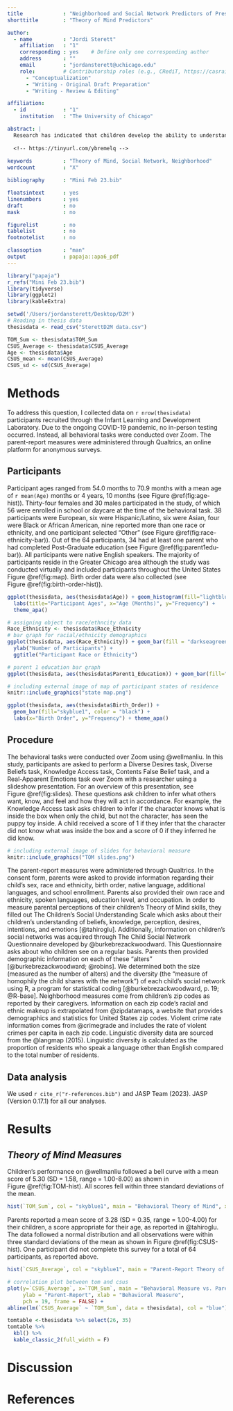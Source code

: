 ```yaml
---
title             : "Neighborhood and Social Network Predictors of Preschoolers' Theory of Mind Development"
shorttitle        : "Theory of Mind Predictors"

author: 
  - name          : "Jordi Sterett"
    affiliation   : "1"
    corresponding : yes    # Define only one corresponding author
    address       : ""
    email         : "jordansterett@uchicago.edu"
    role:         # Contributorship roles (e.g., CRediT, https://casrai.org/credit/)
      - "Conceptualization"
      - "Writing - Original Draft Preparation"
      - "Writing - Review & Editing"

affiliation:
  - id            : "1"
    institution   : "The University of Chicago"

abstract: |
  Research has indicated that children develop the ability to understand and apply others’ mental states, emotions, and knowledge through a skill known as Theory of Mind. However, little is known about how this skill initially arises. This study investigated how a child’s home and neighborhood environment may influence development of Theory of Mind. Such factors include parental perceptions of their children’s social understandings, the makeup of children’s neighborhood, and the size and makeup of their social network. This research can provide a better understanding of how children acquire Theory of Mind abilities and what kind of environments either promote or hinder this development. Counter to our hypothesis, neighborhood violent crime rate was positively and significantly correlated with children’s performance on the parent-report measure, indicating that children in areas that experience more violent crime may actually have better developed Theory of Mind. As hypothesized, age and children’s exposure to languages besides English were also significantly correlated with Theory of Mind. As predicted, Network Linguistic Entropy was correlated with Theory of Mind with marginal significance. However, it is also possible that factors within the home or characteristics of the child themselves may be the deciding factors in when Theory of Mind arises.
  
  <!-- https://tinyurl.com/ybremelq -->
  
keywords          : "Theory of Mind, Social Network, Neighborhood"
wordcount         : "X"

bibliography      : "Mini Feb 23.bib"

floatsintext      : yes
linenumbers       : yes
draft             : no
mask              : no

figurelist        : no
tablelist         : no
footnotelist      : no

classoption       : "man"
output            : papaja::apa6_pdf
---
```


```r
library("papaja")
r_refs("Mini Feb 23.bib")
library(tidyverse)
library(ggplot2)
library(kableExtra)
```

```r
setwd('/Users/jordansterett/Desktop/D2M')
# Reading in thesis data
thesisdata <- read_csv("SterettD2M data.csv")
```

```r
TOM_Sum <- thesisdata$TOM_Sum
CSUS_Average <- thesisdata$CSUS_Average
Age <- thesisdata$Age
CSUS_mean <- mean(CSUS_Average)
CSUS_sd <- sd(CSUS_Average)
```

# Methods
To address this question, I collected data on `r nrow(thesisdata)` participants recruited through the Infant Learning and Development Laboratory. Due to the ongoing COVID-19 pandemic, no in-person testing occurred. Instead, all behavioral tasks were conducted over Zoom. The parent-report measures were administered through Qualtrics, an online platform for anonymous surveys.

## Participants
Participant ages ranged from 54.0 months to 70.9 months with a mean age of `r mean(Age)` months or 4 years, 10 months (see Figure\ \@ref(fig:age-hist)). Thirty-four females and 30 males participated in the study, of which 56 were enrolled in school or daycare at the time of the behavioral task. 38 participants were European, six were Hispanic/Latino, six were Asian, four were Black or African American, nine reported more than one race or ethnicity, and one participant selected “Other” (see Figure\ \@ref(fig:race-ethnicity-bar)). Out of the 64 participants, 34 had at least one parent who had completed Post-Graduate education (see Figure\ \@ref(fig:parent1edu-bar)). All participants were native English speakers. The majority of participants reside in the Greater Chicago area although the study was conducted virtually and included participants throughout the United States Figure\ \@ref(fig:map). Birth order data were also collected (see Figure\ \@ref(fig:birth-order-hist)).

```r
ggplot(thesisdata, aes(thesisdata$Age)) + geom_histogram(fill="lightblue", color="black", binwidth=2) + 
  labs(title="Participant Ages", x="Age (Months)", y="Frequency") + 
  theme_apa()
```

```r
# assigning object to race/ethncity data
Race_Ethnicity <- thesisdata$Race_Ethnicity
# bar graph for racial/ethnicity demographics
ggplot(thesisdata, aes(Race_Ethnicity)) + geom_bar(fill = "darkseagreen3", color = "black") + theme_apa() + theme(axis.text.x = element_text(angle=45, hjust=1)) + xlab("Race or Ethnicity") + 
  ylab("Number of Participants") +
  ggtitle("Participant Race or Ethnicity")
```

```r
# parent 1 education bar graph
ggplot(thesisdata, aes(thesisdata$Parent1_Education)) + geom_bar(fill="lightpink", color="black") + labs(title = "Parent 1 Education", y = "Frequency", x = "Parent 1 Education") + theme_apa()
```

```r
# including external image of map of participant states of residence
knitr::include_graphics("state map.png")
```

```r
ggplot(thesisdata, aes(thesisdata$Birth_Order)) + 
  geom_bar(fill="skyblue1", color = "black") +
  labs(x="Birth Order", y="Frequency") + theme_apa()
```

## Procedure
The behavioral tasks were conducted over Zoom using @wellmanliu. In this study, participants are asked to perform a Diverse Desires task, Diverse Beliefs task, Knowledge Access task, Contents False Belief task, and a Real-Apparent Emotions task over Zoom with a researcher using a slideshow presentation. For an overview of this presentation, see Figure\ \@ref(fig:slides). These questions ask children to infer what others want, know, and feel and how they will act in accordance. For example, the Knowledge Access task asks children to infer if the character knows what is inside the box when only the child, but not the character, has seen the puppy toy inside. A child received a score of 1 if they infer that the character did not know what was inside the box and a score of 0 if they inferred he did know. 

```r
# including external image of slides for behavioral measure
knitr::include_graphics("TOM slides.png")
```

The parent-report measures were administered through Qualtrics. In the consent form, parents were asked to provide information regarding their child’s sex, race and ethnicity, birth order, native language, additional languages, and school enrollment. Parents also provided their own race and ethnicity, spoken languages, education level, and occupation. In order to measure parental perceptions of their children’s Theory of Mind skills, they filled out The Children’s Social Understanding Scale which asks about their children’s understanding of beliefs, knowledge, perception, desires, intentions, and emotions [@tahiroglu].
Additionally, information on children’s social networks was acquired through The Child Social Network Questionnaire developed by @burkebrezackwoodward. This Questionnaire asks about who children see on a regular basis. Parents then provided demographic information on each of these “alters” [@burkebrezackwoodward; @robins]. We determined both the size (measured as the number of alters) and the diversity (the “measure of homophily the child shares with the network”) of each child’s social network using R, a program for statistical coding [@burkebrezackwoodward, p. 19; @R-base].
Neighborhood measures come from children’s zip codes as reported by their caregivers. Information on each zip code’s racial and ethnic makeup is extrapolated from @zipdatamaps, a website that provides demographics and statistics for United States zip codes. Violent crime rate information comes from @crimegrade  and includes the rate of violent crimes per capita in each zip code. Linguistic diversity data are sourced from the @langmap (2015). Linguistic diversity is calculated as the proportion of residents who speak a language other than English compared to the total number of residents. 

## Data analysis
We used `r cite_r("r-references.bib")` and JASP Team (2023). JASP (Version 0.17.1) for all our analyses. 

# Results
## *Theory of Mind Measures*
Children’s performance on @wellmanliu followed a bell curve with a mean score of 5.30 (SD = 1.58, range = 1.00-8.00) as shown in Figure\ \@ref(fig:TOM-hist). All scores fell within three standard deviations of the mean. 

```r
hist(`TOM_Sum`, col = "skyblue1", main = "Behavioral Theory of Mind", xlab = "Scaling Theory of Mind tasks Sum")
```

Parents reported a mean score of 3.28 (SD = 0.35, range = 1.00-4.00) for their children, a score appropriate for their age, as reported in @tahiroglu. The data followed a normal distribution and all observations were within three standard deviations of the mean as shown in Figure\ \@ref(fig:CSUS-hist). One participant did not complete this survey for a total of 64 participants, as reported above. 

```r
hist(`CSUS_Average`, col = "skyblue1", main = "Parent-Report Theory of Mind", xlab = "The Children's Social Understanding Scale Average Score")
```

```r
# correlation plot between tom and csus 
plot(y=`CSUS_Average`, x=`TOM_Sum`, main = "Behavioral Measure vs. Parent-Report Theory of Mind",
     ylab = "Parent-Report", xlab = "Behavioral Measure",
     pch = 19, frame = FALSE) +
abline(lm(`CSUS_Average` ~ `TOM_Sum`, data = thesisdata), col = "blue") + theme_apa()
```

```r
tomtable <-thesisdata %>% select(26, 35)
tomtable %>%
  kbl() %>%
  kable_classic_2(full_width = F)
```

# Discussion

# References

::: {#refs custom-style="Bibliography"}
:::
